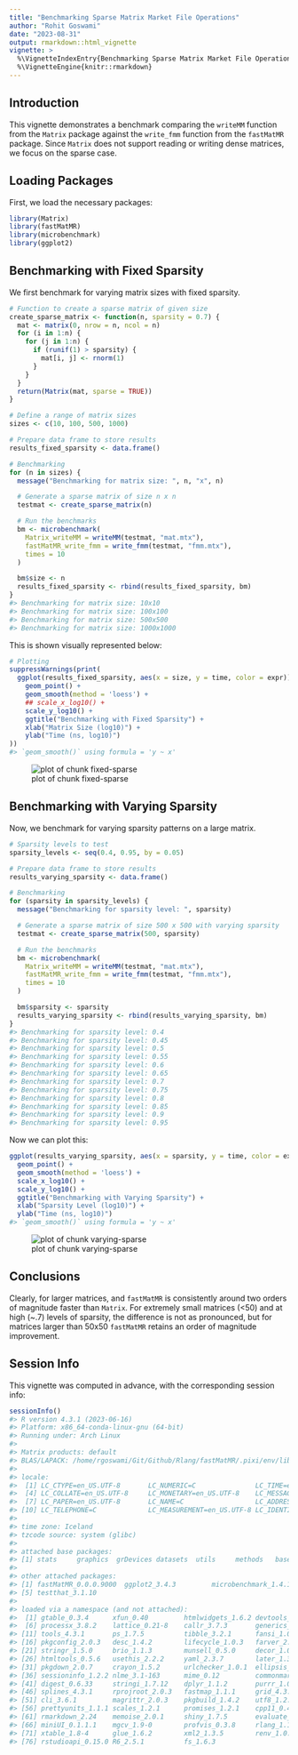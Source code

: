 ```yaml
---
title: "Benchmarking Sparse Matrix Market File Operations"
author: "Rohit Goswami"
date: "2023-08-31"
output: rmarkdown::html_vignette
vignette: >
  %\VignetteIndexEntry{Benchmarking Sparse Matrix Market File Operations}
  %\VignetteEngine{knitr::rmarkdown}
---
```




## Introduction

This vignette demonstrates a benchmark comparing the `writeMM` function from the
`Matrix` package against the `write_fmm` function from the `fastMatMR` package.
Since `Matrix` does not support reading or writing dense matrices, we focus on
the sparse case.

## Loading Packages

First, we load the necessary packages:


```r
library(Matrix)
library(fastMatMR)
library(microbenchmark)
library(ggplot2)
```

## Benchmarking with Fixed Sparsity

We first benchmark for varying matrix sizes with fixed sparsity.


```r
# Function to create a sparse matrix of given size
create_sparse_matrix <- function(n, sparsity = 0.7) {
  mat <- matrix(0, nrow = n, ncol = n)
  for (i in 1:n) {
    for (j in 1:n) {
      if (runif(1) > sparsity) {
        mat[i, j] <- rnorm(1)
      }
    }
  }
  return(Matrix(mat, sparse = TRUE))
}

# Define a range of matrix sizes
sizes <- c(10, 100, 500, 1000)

# Prepare data frame to store results
results_fixed_sparsity <- data.frame()

# Benchmarking
for (n in sizes) {
  message("Benchmarking for matrix size: ", n, "x", n)

  # Generate a sparse matrix of size n x n
  testmat <- create_sparse_matrix(n)

  # Run the benchmarks
  bm <- microbenchmark(
    Matrix_writeMM = writeMM(testmat, "mat.mtx"),
    fastMatMR_write_fmm = write_fmm(testmat, "fmm.mtx"),
    times = 10
  )

  bm$size <- n
  results_fixed_sparsity <- rbind(results_fixed_sparsity, bm)
}
#> Benchmarking for matrix size: 10x10
#> Benchmarking for matrix size: 100x100
#> Benchmarking for matrix size: 500x500
#> Benchmarking for matrix size: 1000x1000
```

This is shown visually represented below:


```r
# Plotting
suppressWarnings(print(
  ggplot(results_fixed_sparsity, aes(x = size, y = time, color = expr)) +
    geom_point() +
    geom_smooth(method = 'loess') +
    ## scale_x_log10() +
    scale_y_log10() +
    ggtitle("Benchmarking with Fixed Sparsity") +
    xlab("Matrix Size (log10)") +
    ylab("Time (ns, log10)")
))
#> `geom_smooth()` using formula = 'y ~ x'
```

![plot of chunk fixed-sparse](vignettes/fixed-sparse-1.png)

## Benchmarking with Varying Sparsity

Now, we benchmark for varying sparsity patterns on a large matrix.


```r
# Sparsity levels to test
sparsity_levels <- seq(0.4, 0.95, by = 0.05)

# Prepare data frame to store results
results_varying_sparsity <- data.frame()

# Benchmarking
for (sparsity in sparsity_levels) {
  message("Benchmarking for sparsity level: ", sparsity)

  # Generate a sparse matrix of size 500 x 500 with varying sparsity
  testmat <- create_sparse_matrix(500, sparsity)

  # Run the benchmarks
  bm <- microbenchmark(
    Matrix_writeMM = writeMM(testmat, "mat.mtx"),
    fastMatMR_write_fmm = write_fmm(testmat, "fmm.mtx"),
    times = 10
  )

  bm$sparsity <- sparsity
  results_varying_sparsity <- rbind(results_varying_sparsity, bm)
}
#> Benchmarking for sparsity level: 0.4
#> Benchmarking for sparsity level: 0.45
#> Benchmarking for sparsity level: 0.5
#> Benchmarking for sparsity level: 0.55
#> Benchmarking for sparsity level: 0.6
#> Benchmarking for sparsity level: 0.65
#> Benchmarking for sparsity level: 0.7
#> Benchmarking for sparsity level: 0.75
#> Benchmarking for sparsity level: 0.8
#> Benchmarking for sparsity level: 0.85
#> Benchmarking for sparsity level: 0.9
#> Benchmarking for sparsity level: 0.95
```

Now we can plot this:


```r
ggplot(results_varying_sparsity, aes(x = sparsity, y = time, color = expr)) +
  geom_point() +
  geom_smooth(method = 'loess') +
  scale_x_log10() +
  scale_y_log10() +
  ggtitle("Benchmarking with Varying Sparsity") +
  xlab("Sparsity Level (log10)") +
  ylab("Time (ns, log10)")
#> `geom_smooth()` using formula = 'y ~ x'
```

![plot of chunk varying-sparse](vignettes/varying-sparse-1.png)

## Conclusions

Clearly, for larger matrices, and `fastMatMR` is consistently around two orders
of magnitude faster than `Matrix`. For extremely small matrices (<50) and at
high (~.7) levels of sparsity, the difference is not as pronounced, but for
matrices larger than 50x50 `fastMatMR` retains an order of magnitude
improvement.

## Session Info
This vignette was computed in advance, with the corresponding session info:


```r
sessionInfo()
#> R version 4.3.1 (2023-06-16)
#> Platform: x86_64-conda-linux-gnu (64-bit)
#> Running under: Arch Linux
#> 
#> Matrix products: default
#> BLAS/LAPACK: /home/rgoswami/Git/Github/Rlang/fastMatMR/.pixi/env/lib/libopenblasp-r0.3.23.so;  LAPACK version 3.11.0
#> 
#> locale:
#>  [1] LC_CTYPE=en_US.UTF-8       LC_NUMERIC=C               LC_TIME=en_US.UTF-8       
#>  [4] LC_COLLATE=en_US.UTF-8     LC_MONETARY=en_US.UTF-8    LC_MESSAGES=en_US.UTF-8   
#>  [7] LC_PAPER=en_US.UTF-8       LC_NAME=C                  LC_ADDRESS=C              
#> [10] LC_TELEPHONE=C             LC_MEASUREMENT=en_US.UTF-8 LC_IDENTIFICATION=C       
#> 
#> time zone: Iceland
#> tzcode source: system (glibc)
#> 
#> attached base packages:
#> [1] stats     graphics  grDevices datasets  utils     methods   base     
#> 
#> other attached packages:
#> [1] fastMatMR_0.0.0.9000  ggplot2_3.4.3         microbenchmark_1.4.10 Matrix_1.6-1         
#> [5] testthat_3.1.10      
#> 
#> loaded via a namespace (and not attached):
#>  [1] gtable_0.3.4      xfun_0.40         htmlwidgets_1.6.2 devtools_2.4.5    remotes_2.4.2.1  
#>  [6] processx_3.8.2    lattice_0.21-8    callr_3.7.3       generics_0.1.3    vctrs_0.6.3      
#> [11] tools_4.3.1       ps_1.7.5          tibble_3.2.1      fansi_1.0.4       highr_0.10       
#> [16] pkgconfig_2.0.3   desc_1.4.2        lifecycle_1.0.3   farver_2.1.1      compiler_4.3.1   
#> [21] stringr_1.5.0     brio_1.1.3        munsell_0.5.0     decor_1.0.2       httpuv_1.6.11    
#> [26] htmltools_0.5.6   usethis_2.2.2     yaml_2.3.7        later_1.3.1       pillar_1.9.0     
#> [31] pkgdown_2.0.7     crayon_1.5.2      urlchecker_1.0.1  ellipsis_0.3.2    cachem_1.0.8     
#> [36] sessioninfo_1.2.2 nlme_3.1-163      mime_0.12         commonmark_1.9.0  tidyselect_1.2.0 
#> [41] digest_0.6.33     stringi_1.7.12    dplyr_1.1.2       purrr_1.0.2       labeling_0.4.3   
#> [46] splines_4.3.1     rprojroot_2.0.3   fastmap_1.1.1     grid_4.3.1        colorspace_2.1-0 
#> [51] cli_3.6.1         magrittr_2.0.3    pkgbuild_1.4.2    utf8_1.2.3        withr_2.5.0      
#> [56] prettyunits_1.1.1 scales_1.2.1      promises_1.2.1    cpp11_0.4.6       roxygen2_7.2.3   
#> [61] rmarkdown_2.24    memoise_2.0.1     shiny_1.7.5       evaluate_0.21     knitr_1.43       
#> [66] miniUI_0.1.1.1    mgcv_1.9-0        profvis_0.3.8     rlang_1.1.1       Rcpp_1.0.11      
#> [71] xtable_1.8-4      glue_1.6.2        xml2_1.3.5        renv_1.0.2        pkgload_1.3.2.1  
#> [76] rstudioapi_0.15.0 R6_2.5.1          fs_1.6.3
```

